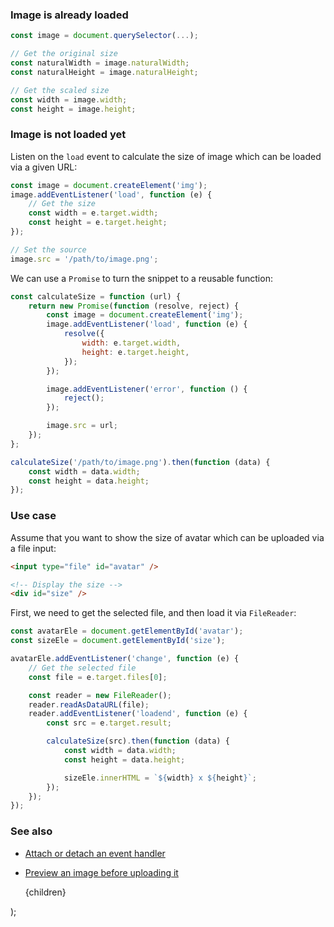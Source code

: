 
### Image is already loaded

```js
const image = document.querySelector(...);

// Get the original size
const naturalWidth = image.naturalWidth;
const naturalHeight = image.naturalHeight;

// Get the scaled size
const width = image.width;
const height = image.height;
```

### Image is not loaded yet

Listen on the `load` event to calculate the size of image which can be loaded via a given URL:

```js
const image = document.createElement('img');
image.addEventListener('load', function (e) {
    // Get the size
    const width = e.target.width;
    const height = e.target.height;
});

// Set the source
image.src = '/path/to/image.png';
```

We can use a `Promise` to turn the snippet to a reusable function:

```js
const calculateSize = function (url) {
    return new Promise(function (resolve, reject) {
        const image = document.createElement('img');
        image.addEventListener('load', function (e) {
            resolve({
                width: e.target.width,
                height: e.target.height,
            });
        });

        image.addEventListener('error', function () {
            reject();
        });

        image.src = url;
    });
};

calculateSize('/path/to/image.png').then(function (data) {
    const width = data.width;
    const height = data.height;
});
```

### Use case

Assume that you want to show the size of avatar which can be uploaded via a file input:

```html
<input type="file" id="avatar" />

<!-- Display the size -->
<div id="size" />
```

First, we need to get the selected file, and then load it via `FileReader`:

```js
const avatarEle = document.getElementById('avatar');
const sizeEle = document.getElementById('size');

avatarEle.addEventListener('change', function (e) {
    // Get the selected file
    const file = e.target.files[0];

    const reader = new FileReader();
    reader.readAsDataURL(file);
    reader.addEventListener('loadend', function (e) {
        const src = e.target.result;

        calculateSize(src).then(function (data) {
            const width = data.width;
            const height = data.height;

            sizeEle.innerHTML = `${width} x ${height}`;
        });
    });
});
```

### See also

-   [Attach or detach an event handler](/attach-or-detach-an-event-handler)
-   [Preview an image before uploading it](/preview-an-image-before-uploading-it)

    <PostLayout keywords="" title="Get the size of an image">
        {children}
    </PostLayout>
);
